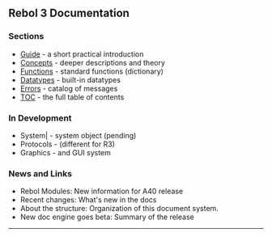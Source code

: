 ==Rebol 3 Documentation==

===Sections===

* [[PreliminaryRebol30ManualGuide|Guide]] - a short practical introduction
* [[PreliminaryRebol30ManualConcepts|Concepts]] - deeper descriptions and theory
* [[PreliminaryRebol30ManualFunctions|Functions]] - standard functions (dictionary)
* [[PreliminaryRebol30ManualDataTypes|Datatypes]] - built-in datatypes
* [[PreliminaryRebol30ManualErrors|Errors]] - catalog of messages
* [[PreliminaryRebol30ManualToc|TOC]] - the full table of contents

===In Development===

* System| - system object (pending)
* Protocols - (different for R3)
* Graphics - and GUI system

===News and Links===

* Rebol Modules:      New information for A40 release
* Recent changes:      What's new in the docs
* About the structure:      Organization of this document system.
* New doc engine goes beta:      Summary of the release

----